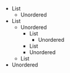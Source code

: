 - List
  - Unordered
- List
  - Unordered
    - List
      - Unordered
    - List
    - Unordered
  - List
- Unordered
